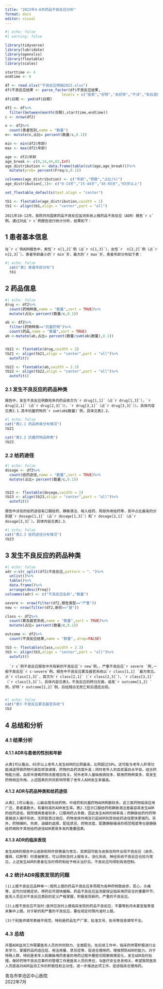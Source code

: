 ```yaml
---
title: "2022年4-6月药品不良反应分析"
format: docx
editor: visual
---
```


```r
#| echo: false
#| warning: false

library(tidyverse)
library(lubridate)
library(openxlsx)
library(flextable)
library(scales)

starttime <- 4
endtime <- 6

df <- read.xlsx("不良反应明细2022.xlsx")
df$不良反应结果 <- parse_factor(df$不良反应结果,
                          levels = c("痊愈","好转","未好转","不详","有后遗症","死亡")) 
df$日期 <- ymd(df$日期)

df2 <- df%>%
  filter(between(month(日期),starttime,endtime))
c <- nrow(df2)

n <- df2%>%
  count(患者性别,name = "数量")
n<- mutate(n,占比= percent(数量/c,0.1))

min <- min(df2$年龄)
max <- max(df2$年龄)

age <- df2$年龄
age_break <- c(0,14,44,65,Inf)
age_distribution <- data.frame(table(cut(age,age_break)))%>%
  mutate(prob= percent(Freq/c,0.1))

colnames(age_distribution) <- c("年龄","例数","占比(%)")
age_distribution[,1]<- c("0-14岁","15-44岁","45-65岁","65岁以上")

set_flextable_defaults(text.align = "center")

tb1 <- flextable(age_distribution,cwidth = 1)
tb1 <- align(tb1,align = "center",part = "all")


```

    2021年10-12月，我院共向国家药品不良反应监测系统上报药品不良反应（ADR）报告`r c`例。通过对此`r c`例报告进行统计分析，结果如下：

## 1 患者基本信息

    在`r c`例ADR报告中，男性`r n[1,2]`例（占`r n[1,3]`），女性`r  n[2,2]`例（占`r n[2,3]`），患者年龄最小的`r min`岁，最大的`r max`岁，患者年龄分布如下表：

```r
#| echo: false  
  cat("表1 患者年龄分布")
  tb1

```

## 2 药品信息

```r
#| echo: false
drug <- df2%>% 
  count(药物种类,name = "数量",sort = TRUE)%>%
  mutate(占比= percent(数量/c,0.1))

ab <- df2%>%
  filter(药物种类=="抗菌药物")%>% 
  count(药品,name = "数量",sort = TRUE)
ab <-mutate(ab,占比= percent(数量/sum(ab$数量),0.1))


tb21 <- flextable(drug,cwidth = 2)
tb21 <- align(tb21,align = "center",part = "all")%>%
  autofit()

tb22 <- flextable(ab,cwidth = 2.2)
tb22 <- align(tb22,align = "center",part = "all")%>%
  autofit()


```

### 2.1 发生不良反应的药品种类

    报告中，发生不良反应例数较多的药品依次为`r drug[1,1]`（占`r drug[1,3]`），`r drug[2,1]`（占`r drug[2,3]`）），`r drug[3,1]`（占`r drug[3,3]`））。具体内容见表2.1.其中抗菌药物共`r sum(ab$数量)`例，具体见表2.2。

```r
#| echo: false
cat("表2.1 药品种类分布情况")
tb21

cat("表2.2 抗菌药物品种表")
tb22

```

### 2.2 给药途径

```r
#| echo: false
dosage <- df2%>% 
  count(给药途径,name = "数量",sort = TRUE)%>%
  mutate(占比= percent(数量/c,0.1))


tb23 <- flextable(dosage,cwidth = 2)
tb23 <- align(tb23,align = "center",part = "all")%>%
  autofit()

```

    报告中涉及的给药途径有口服给药、静脉滴注、吸入给药、局部外用给药等，其中占比最高的分别是`r dosage[1,1]`（占`r dosage[1,3]`）和`r dosage[2,1]`（占`r dosage[2,3]`）。具体内容见表2.3.

```r
#| echo: false
cat("表2.3 给药途径分布情况")
tb23

```

## 3 发生不良反应的药品种类

```r
#| echo: false
adr <-str_split(df2$不良反应,pattern = "、")%>%
  unlist()%>%
  table()%>%
  data.frame()%>%
  arrange(desc(Freq))
colnames(adr) <- c("不良反应名称","数量")

severe <- nrow(filter(df2,报告类型=="严重"))
new <- nrow(filter(df2,新的=="是"))

class <- df2%>% 
  count(累及器官系统,name = "数量",sort = TRUE)%>% 
  mutate(占比= percent(数量/c,0.1))

outcome <- df2%>% 
  count(不良反应结果,name = "数量",.drop=FALSE)

tb3 <- flextable(class,cwidth = 2.3)
tb3 <- align(tb3,align = "center",part = "all")%>%
  autofit()

```

      `r c`例不良反应报告中共有新的不良反应`r new`例，，严重不良反应`r severe `例,一般不良反应`r c-severe`例。报告中不良反应累及器官系统以`r class[1,1] `最为常见，占`r class[1,3]`，其次为`r class[2,1]`（`r class[2,3]`），`r class[3,1]`（`r class[3,3]`），具体内容见表3。不良反应的转归方面，痊愈`r outcome[1,2] `例，好转`r outcome[2,2]`例，后经随访无死亡和后遗症出现。
      

```r
#| echo: false
cat("表3 不良反应累及器官系统")
tb3

```

## 4 总结和分析

### 4.1 结果分析

#### 4.1.1 ADR与患者的性别和年龄

    从表1可以看出，65岁以上老年人发生ADR的比例最高，比例超过50%。这可能与老年人肝肾功能减退导致药物代谢及排泄减慢，药物的血药浓度升高；同时老年人的血浆蛋白水平低，结合药物能力弱，血浆中游离药物浓度增加有关。另外老年人基础疾病较多，联用药物种类多，易发生药物相互作用。上述因素的共同影响导致了老年人ADR发生率偏高。

#### 4.1.2 ADR与药品种类和给药途径

    从表2.1可以看出，心脑血管系统药物，中成药和抗菌药物ADR例数较多。这三类药物临床应用广泛，患者基数大，有着较高的ADR发生率。表2.3显示口服给药和静脉滴注是最容易发生ADR的给药途径。我院慢病患者较多，口服用药占多数，因此发生ADR的频率高；而静脉给药时药物直接进入循环系统，无肝脏首过效应，药物发挥作用及引起ADR较其他给药途径更快更强烈。另外，药物辅料、热原、溶媒的选择、配伍禁忌、药物浓度、配置静脉输液的规范程度等也是静脉给药相较于其他给药途径ADR更易多发的重要因素。

#### 4.1.3 ADR的临床表现

    发生ADR的报告中以皮肤和附件损害最为常见，其原因可能与皮肤及附件出现不良反应（皮疹、瘙痒、红肿等）时易被察觉，可以得到及时上报有关。消化系统、神经系统不良反应也较为常见，上述发生ADR的患者在及时停药和给予相关治疗后，不良反应均得到有效控制。

### 4.2 统计ADR报表发现的问题

    (1)上报不良反应品种单一:我院上报的药品不良反应多局限为各种药物致皮疹，恶心，头痛等，且均为轻微症状，停药后可很快缓解。药品不良反应监测是保证临床用药安全的重要环节，医务人员应对不良反应类别的定义严格掌握，积极发现新的、严重的不良反应。
    
    (2)上报不良反应不及时:医师应及时上报临床发现的药品不良反应，不要等到月末甚至每季度末集中上报。对于新的和严重的不良反应，要在规定时限内准时上报。

    (3)个别医师填写表格不规范，特别是药品生产厂家、批准文号、批号等信息填写不全。

### 4.3 总结

    开展ADR监测工作需要医务人员的共同努力，全面配合。在后续工作中，临床药师需积极进行业务学习，掌握药品的适应症、用法用量、禁忌症等，促进合理用药，增强预防ADR的能力。对于特殊人群，特别是老年人和静脉用药患者的用药过程中要密切观察病情变化，发生ADR及时处理。做好药物不良反应事件的管理工作是医务人员的责任，与医疗安全息息相关，希望我院医务人员提高对ADR监测工作的积极性和主动性，进一步推进此项工作，促进临床合理用药。

青岛市李沧区中心医院\
2022年7月
